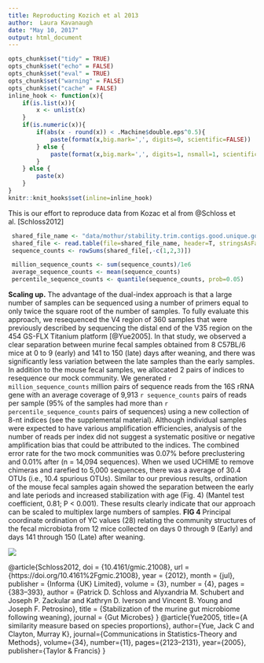 ```yaml
---
title: Reproducting Kozich et al 2013
author:  Laura Kavanaugh
date: "May 10, 2017"
output: html_document
---
```


```r
opts_chunk$set("tidy" = TRUE)
opts_chunk$set("echo" = FALSE)
opts_chunk$set("eval" = TRUE)
opts_chunk$set("warning" = FALSE)
opts_chunk$set("cache" = FALSE)
inline_hook <- function(x){
    if(is.list(x)){
        x <- unlist(x)
    }
    if(is.numeric(x)){
        if(abs(x - round(x)) < .Machine$double.eps^0.5){
            paste(format(x,big.mark=',', digits=0, scientific=FALSE))
        } else {
            paste(format(x,big.mark=',', digits=1, nsmall=1, scientific=FALSE))
        }
    } else {
        paste(x)
    }
}
knitr::knit_hooks$set(inline=inline_hook)
```
This is our effort to reproduce data from Kozac et al from @Schloss et al. [Schloss2012]

```r
 shared_file_name <- "data/mothur/stability.trim.contigs.good.unique.good.filter.unique.precluster.pick.pick.pick.opti_mcc.shared"
 shared_file <- read.table(file=shared_file_name, header=T, stringsAsFactors=F)
 sequence_counts <- rowSums(shared_file[,-c(1,2,3)])

 million_sequence_counts <- sum(sequence_counts)/1e6
 average_sequence_counts <- mean(sequence_counts)
 percentile_sequence_counts <- quantile(sequence_counts, prob=0.05)
```


**Scaling up.** The advantage of the dual-index approach is that a large
    number of samples can be sequenced using a number of primers equal to only
    twice the square root of the number of samples. To fully evaluate this
    approach, we resequenced the V4 region of 360 samples that were previously
    described by sequencing the distal end of the V35 region on the 454 GS-FLX
    Titanium platform [@Yue2005]. In that study, we observed a clear separation
    between murine fecal samples obtained from 8 C57BL/6 mice at 0 to 9 (early)
    and 141 to 150 (late) days after weaning, and there was significantly less
    variation between the late samples than the early samples. In addition to
    the mouse fecal samples, we allocated 2 pairs of indices to resequence our
    mock community. We generated 
`r million_sequence_counts` million pairs of sequence reads from the
    16S rRNA gene with an average coverage of 9,913
`r sequence_counts` pairs of reads per sample
    (95% of the samples had more than 
`r percentile_sequence_counts` pairs of sequences) using a new
    collection of 8-nt indices (see the supplemental material). Although
    individual samples were expected to have various amplification efficiencies,
    analysis of the number of reads per index did not suggest a systematic
    positive or negative amplification bias that could be attributed to the
    indices. The combined error rate for the two mock communities was 0.07%
    before preclustering and 0.01% after (n = 14,094 sequences). When we used
    UCHIME to remove chimeras and rarefied to 5,000 sequences, there was a
    average of 30.4 OTUs (i.e., 10.4 spurious OTUs). Similar to our previous
    results, ordination of the mouse fecal samples again showed the separation
    between the early and late periods and increased stabilization with age
    (Fig. 4) (Mantel test coefficient, 0.81; P < 0.001). These results clearly
    indicate that our approach can be scaled to multiplex large numbers of
    samples.
    **FIG 4** Principal coordinate ordination of YC values (28) relating the
    community structures of the fecal microbiota from 12 mice collected on days
    0 through 9 (Early) and days 141 through 150 (Late) after weaning.


![](../results/figures/nmds_figure.png)

@article{Schloss2012,
  doi = {10.4161/gmic.21008},
  url = {https://doi.org/10.4161%2Fgmic.21008},
  year  = {2012},
  month = {jul},
  publisher = {Informa {UK} Limited},
  volume = {3},
  number = {4},
  pages = {383--393},
  author = {Patrick D. Schloss and Alyxandria M. Schubert and Joseph P. Zackular and Kathryn D. Iverson and Vincent B. Young and Joseph F. Petrosino},
  title = {Stabilization of the murine gut microbiome following weaning},
  journal = {Gut Microbes}
}
@article{Yue2005,
  title={A similarity measure based on species proportions},
  author={Yue, Jack C and Clayton, Murray K},
  journal={Communications in Statistics-Theory and Methods},
  volume={34},
  number={11},
  pages={2123--2131},
  year={2005},
  publisher={Taylor \& Francis}
}
